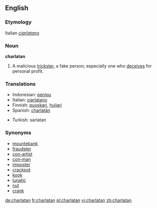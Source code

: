 {{see|charlatán}}

==English==
===Etymology===
Italian ''[[ciarlatano]]''

===Noun===
'''charlatan'''
# A malicious [[trickster]], a fake person; especially one who [[deceives]] for personal profit.

===Translations===
{{top}}
*Indonesian: [[tipu|penipu]]
*Italian: [[ciarlatano]] {{m}}
*Finnish: [[puoskari]], [[huijari]]
*Spanish: [[charlatán]] {{m}}
{{mid}}
*Turkish: sarlatan 
{{bottom}}

===Synonyms===
*[[mountebank]]
*[[fraudster]]
*[[con-artist]]
*[[con-man]]
*[[imposter]]
*[[crackpot]]
*[[kook]]
*[[lunatic]]
*[[nut]]
*[[crank]]

[[de:charlatan]]
[[fr:charlatan]]
[[pl:charlatan]]
[[vi:charlatan]]
[[zh:charlatan]]